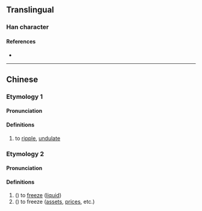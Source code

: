 {{character info/new}}
==Translingual==

===Han character===
{{Han char|rn=85|rad=水|as=16|sn=19|four=31186|canj=EHUC,XEHUC|ids=⿰氵頽}}

====References====
* {{Han ref|kx=0660.210|dkj=18673|dj=1070.150|hdz=31784.050|uh=7029|ud=28713|bh=F264|bd=62052}}

----

==Chinese==
{{zh-forms}}

===Etymology 1===
====Pronunciation====
{{zh-pron
|m=duì
|c=deoi6
|mc=y
|oc=y
|ma=
|cat=v
}}

====Definitions====
{{zh-hanzi}}

# to [[ripple]], [[undulate]]

===Etymology 2===
====Pronunciation====
{{zh-pron
|m=duì
|c=
|ma=
|cat=v
}}

====Definitions====
{{zh-hanzi}}

# ({{zh-only|澹瀩}}) to [[freeze]] ([[liquid]])
# ({{zh-only|溏瀩}}) {{lb|zh|figurative}} to freeze ([[asset]]s, [[price]]s, etc.)